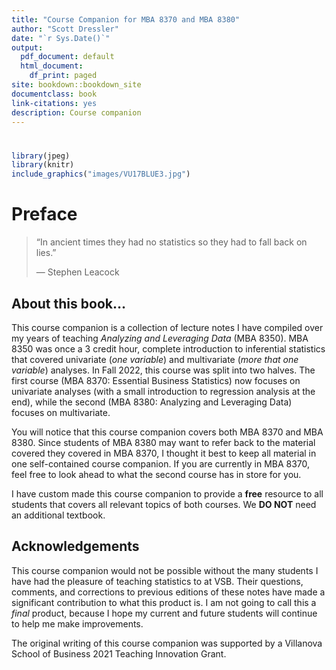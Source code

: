 ```yaml
--- 
title: "Course Companion for MBA 8370 and MBA 8380"
author: "Scott Dressler"
date: "`r Sys.Date()`"
output:
  pdf_document: default
  html_document:
    df_print: paged
site: bookdown::bookdown_site
documentclass: book
link-citations: yes
description: Course companion
---
```


#  {.unlisted .unnumbered}

```r
library(jpeg)
library(knitr)
include_graphics("images/VU17BLUE3.jpg")
```

# Preface {-}

> "In ancient times they had no statistics so they had to fall back on lies."
>
> --- Stephen Leacock

## About this book... {-}

This course companion is a collection of lecture notes I have compiled over my years of teaching *Analyzing and Leveraging Data* (MBA 8350). MBA 8350 was once a 3 credit hour, complete introduction to inferential statistics that covered univariate (*one variable*) and multivariate (*more that one variable*) analyses. In Fall 2022, this course was split into two halves. The first course (MBA 8370: Essential Business Statistics) now focuses on univariate analyses (with a small introduction to regression analysis at the end), while the second (MBA 8380: Analyzing and Leveraging Data) focuses on multivariate. 

You will notice that this course companion covers both MBA 8370 and MBA 8380. Since students of MBA 8380 may want to refer back to the material covered they covered in MBA 8370, I thought it best to keep all material in one self-contained course companion. If you are currently in MBA 8370, feel free to look ahead to what the second course has in store for you.

I have custom made this course companion to provide a **free** resource to all students that covers all relevant topics of both courses. We **DO NOT** need an additional textbook.

## Acknowledgements {-}

This course companion would not be possible without the many students I have had the pleasure of teaching statistics to at VSB. Their questions, comments, and corrections to previous editions of these notes have made a significant contribution to what this product is. I am not going to call this a *final* product, because I hope my current and future students will continue to help me make improvements.

The original writing of this course companion was supported by a Villanova School of Business 2021 Teaching Innovation Grant.



